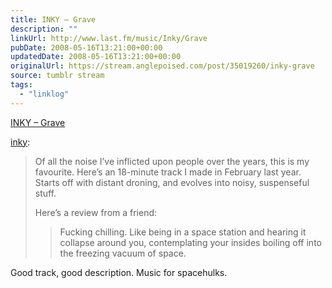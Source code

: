 ```yaml
---
title: INKY – Grave
description: ""
linkUrl: http://www.last.fm/music/Inky/Grave
pubDate: 2008-05-16T13:21:00+00:00
updatedDate: 2008-05-16T13:21:00+00:00
originalUrl: https://stream.anglepoised.com/post/35019260/inky-grave
source: tumblr stream
tags:
  - "linklog"
---
```


[INKY – Grave][1]

<a href="http://found.boxofjunk.ws/post/34963754">inky</a>:

> Of all the noise I’ve inflicted upon people over the years, this is my favourite. Here’s an 18-minute track I made in February last year. Starts off with distant droning, and evolves into noisy, suspenseful stuff.
>
> Here’s a review from a friend:
>
> > Fucking chilling. Like being in a space station and hearing it collapse around you, contemplating your insides boiling off into the freezing vacuum of space.

Good track, good description. Music for spacehulks.

[1]: http://www.last.fm/music/Inky/Grave
